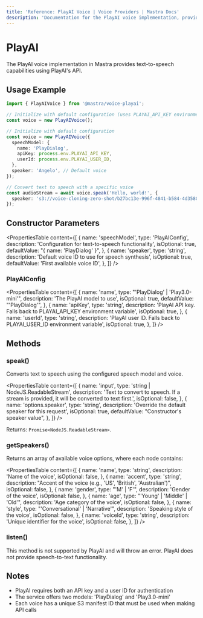 ```yaml
---
title: 'Reference: PlayAI Voice | Voice Providers | Mastra Docs'
description: 'Documentation for the PlayAI voice implementation, providing text-to-speech capabilities.'
---
```


# PlayAI

The PlayAI voice implementation in Mastra provides text-to-speech capabilities using PlayAI's API.

## Usage Example

```typescript
import { PlayAIVoice } from '@mastra/voice-playai';

// Initialize with default configuration (uses PLAYAI_API_KEY environment variable and PLAYAI_USER_ID environment variable)
const voice = new PlayAIVoice();

// Initialize with default configuration
const voice = new PlayAIVoice({
  speechModel: {
    name: 'PlayDialog',
    apiKey: process.env.PLAYAI_API_KEY,
    userId: process.env.PLAYAI_USER_ID,
  },
  speaker: 'Angelo', // Default voice
});

// Convert text to speech with a specific voice
const audioStream = await voice.speak('Hello, world!', {
  speaker: 's3://voice-cloning-zero-shot/b27bc13e-996f-4841-b584-4d35801aea98/original/manifest.json', // Dexter voice
});
```

## Constructor Parameters

<PropertiesTable
  content={[
    {
      name: 'speechModel',
      type: 'PlayAIConfig',
      description: 'Configuration for text-to-speech functionality',
      isOptional: true,
      defaultValue: "{ name: 'PlayDialog' }",
    },
    {
      name: 'speaker',
      type: 'string',
      description: 'Default voice ID to use for speech synthesis',
      isOptional: true,
      defaultValue: 'First available voice ID',
    },
  ]}
/>

### PlayAIConfig

<PropertiesTable
  content={[
    {
      name: 'name',
      type: "'PlayDialog' | 'Play3.0-mini'",
      description: 'The PlayAI model to use',
      isOptional: true,
      defaultValue: "'PlayDialog'",
    },
    {
      name: 'apiKey',
      type: 'string',
      description: 'PlayAI API key. Falls back to PLAYAI_API_KEY environment variable',
      isOptional: true,
    },
    {
      name: 'userId',
      type: 'string',
      description: 'PlayAI user ID. Falls back to PLAYAI_USER_ID environment variable',
      isOptional: true,
    },
  ]}
/>

## Methods

### speak()

Converts text to speech using the configured speech model and voice.

<PropertiesTable
  content={[
    {
      name: 'input',
      type: 'string | NodeJS.ReadableStream',
      description: 'Text to convert to speech. If a stream is provided, it will be converted to text first.',
      isOptional: false,
    },
    {
      name: 'options.speaker',
      type: 'string',
      description: 'Override the default speaker for this request',
      isOptional: true,
      defaultValue: "Constructor's speaker value",
    },
  ]}
/>

Returns: `Promise<NodeJS.ReadableStream>`.

### getSpeakers()

Returns an array of available voice options, where each node contains:

<PropertiesTable
  content={[
    {
      name: 'name',
      type: 'string',
      description: 'Name of the voice',
      isOptional: false,
    },
    {
      name: 'accent',
      type: 'string',
      description: "Accent of the voice (e.g., 'US', 'British', 'Australian')",
      isOptional: false,
    },
    {
      name: 'gender',
      type: "'M' | 'F'",
      description: 'Gender of the voice',
      isOptional: false,
    },
    {
      name: 'age',
      type: "'Young' | 'Middle' | 'Old'",
      description: 'Age category of the voice',
      isOptional: false,
    },
    {
      name: 'style',
      type: "'Conversational' | 'Narrative'",
      description: 'Speaking style of the voice',
      isOptional: false,
    },
    {
      name: 'voiceId',
      type: 'string',
      description: 'Unique identifier for the voice',
      isOptional: false,
    },
  ]}
/>
### listen()

This method is not supported by PlayAI and will throw an error. PlayAI does not provide speech-to-text functionality.

## Notes

- PlayAI requires both an API key and a user ID for authentication
- The service offers two models: 'PlayDialog' and 'Play3.0-mini'
- Each voice has a unique S3 manifest ID that must be used when making API calls
